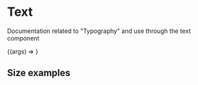 
<Meta
  title="Foundation/Text"
  component={Text}
/>

# Text

Documentation related to "Typography" and use through the text component

<ArgsTable story="Text Component" />

<Canvas>
  <Story
    name="Text Component"
    args={{
      ...Text.defaultProps,
      children: 'sample text'
    }}
  >
    {(args) => <Text {...args} />}
  </Story>
</Canvas>


## Size examples

<SizeExamples />
